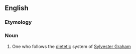 {{also|grahamite|lang=en}}
==English==

===Etymology===
{{suffix|Graham|ite|lang=en}}

===Noun===
{{en-noun}}

# {{context|US|historical|lang=en}} One who follows the [[dietetic]] system of [[w:Sylvester Graham|Sylvester Graham]]